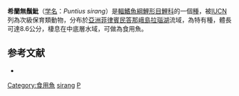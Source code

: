 {{Speciesbox
| name = 希蘭無鬚魮
| status = VU
| status_system = IUCN3.1
| genus = Puntius
| species = sirang
| authority = [[Herre|Herre]], 1932
| synonyms = *''Barbodes sirang''<br /><small>Herre, 1932</small>
}}

'''希蘭無鬚魮'''（[[学名|学名]]：''Puntius sirang''）是[[輻鰭魚綱|輻鰭魚綱]][[鯉形目|鯉形目]][[鯉科|鯉科]]的一個[[種|種]]，被[[IUCN|IUCN]]列為次級保育類動物，分布於[[亞洲|亞洲]][[菲律賓|菲律賓]][[民答那峨島|民答那峨島]][[拉瑙湖_(菲律賓)|拉瑙湖]]流域，為特有種，體長可達8.6公分，棲息在中底層水域，可做為食用魚。

==参考文献==
*{{FishBase_species|genus=Puntius|species=sirang|year=2011|month=12}}
{{Taxonbar|from=Q1940319}}

[[Category:食用魚|Category:食用魚]]
[[Category:無鬚魮屬|sirang]]
[[Category:1932年描述的魚類|P]]


{{animal-stub}}